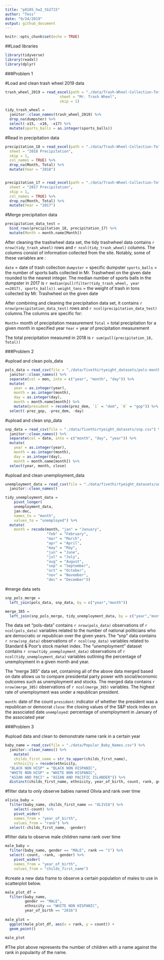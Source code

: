 ```yaml
---
title: "p8105_hw2_tb2715"
author: "Tess"
date: "9/24/2019"
output: github_document
---
```


```r
knitr::opts_chunk$set(echo = TRUE)
```

##Load libraries
```r
library(tidyverse)
library(readxl)
library(dplyr)
```

###Problem 1

#Load and clean trash wheel 2019 data
```r
trash_wheel_2019 = read_excel(path = "./data/Trash-Wheel-Collection-Totals-8-6-19.xlsx", 
                         sheet = "Mr. Trash Wheel",
                         skip = 1)

tidy_trash_wheel =
  janitor::clean_names(trash_wheel_2019) %>%
  drop_na(dumpster) %>%
  select(-x15, -x16, -x17) %>%
  mutate(sports_balls = as.integer(sports_balls)) 

```

#Read in precipitation data
```r
precipitation_18 = read_excel(path = "./data/Trash-Wheel-Collection-Totals-8-6-19.xlsx", 
  sheet = "2018 Precipitation", 
  skip = 1,
  col_names = TRUE) %>%
  drop_na(Month, Total) %>%
  mutate(Year = "2018")


precipitation_17 = read_excel(path = "./data/Trash-Wheel-Collection-Totals-8-6-19.xlsx", 
  sheet = "2017 Precipitation", 
  skip = 1,
  col_names = TRUE) %>%
  drop_na(Month, Total) %>%
  mutate(Year = "2017")
```

#Merge precipitation data
```r
precipitation_data_test = 
  bind_rows(precipitation_18, precipitation_17) %>%
  mutate(Month = month.name[Month])
```

After cleaning the trashwheel data set, the tidy trashwheel data contains `r nrow(tidy_trash_wheel)` rows and `r ncol(tidy_trash_wheel)` columns. The columns consist of information collected from the site. Notably, some of these variables are :

`date` = date of trash collection
`dumpster` = specific dumpster
`sports_balls` = the number of sports balls collected in Mr. Trashwheel on the given date rounded to the nearest integer. The median number of sports balls in the dumpster in 2017 is `r median(pull(filter(tidy_trash_wheel, year ==2017), sports_balls))`.
`weight_tons` = the weight of trash in tons collected by Mr. Trashwheel on the given date 

After combining and cleaning the precipitation data set, it contains `r nrow(precipitation_data_test)` rows and `r ncol(precipitation_data_test)` columns.The columns are specific for:

`Month`= month of precipitation measurement
`Total` = total precipitation for a given month in specified year
`Year` = year of precipitation measurement

The total precipitation measured in 2018 is `r sum(pull(precipitation_18, Total))`


###Problem 2

#upload and clean pols_data
```r
pols_data = read_csv(file = "./data/fivethirtyeight_datasets/pols-month.csv") %>%
  janitor::clean_names() %>% 
  separate(col = mon, into = c("year", "month", "day")) %>%
  mutate(
    year = as.integer(year), 
    month = as.integer(month), 
    day = as.integer(day),
    month = month.name[month]) %>%
    mutate(president = recode(prez_dem, `1` = "dem", `0` = "gop")) %>%
  select(-prez_gop, -prez_dem, -day)
```

#upload and clean snp_data
```r
snp_data = read_csv(file = "./data/fivethirtyeight_datasets/snp.csv") %>%
  janitor::clean_names() %>% 
  separate(col = date, into = c("month", "day", "year")) %>%
  mutate(
    year = as.integer(year), 
    month = as.integer(month), 
    day = as.integer(day),
    month = month.name[month]) %>%
  select(year, month, close)
```


#upload and clean unemployment_data
```r
unemployment_data = read_csv(file = "./data/fivethirtyeight_datasets/unemployment.csv") %>%
  janitor::clean_names() 

tidy_unemployment_data =
    pivot_longer(
    unemployment_data, 
    jan:dec, 
    names_to = "month", 
    values_to = "unemployed") %>%
  mutate(
    month = recode(month, "jan" = "January", 
                   "feb" = "February", 
                   "mar" = "March", 
                   "apr" = "April", 
                   "may" = "May", 
                   "jun" = "June", 
                   "jul" = "July", 
                   "aug" = "August", 
                   "sep" = "September", 
                   "oct" = "October", 
                   "nov" = "November", 
                   "dec" = "December")) 
```

#merge data sets
```r
snp_pols_merge = 
  left_join(pols_data, snp_data, by = c("year","month"))

merge_385 = 
  left_join(snp_pols_merge, tidy_unemployment_data, by = c("year","month"))
```

The data set “pols-data” contains `r nrow(pols_data)` observations of `r ncol(pols_data)` variables related to the number of national politicians who are democratic or republican over the given years. The “snp” data contains `r nrow(snp_data)` observations of `r ncol(snp_data)` variables related to Standard & Poor’s stock market index. The “unemployment” dataset contains `r nrow(tidy_unemployment_data)` observations of `r ncol(tidy_unemployment_data)` variables outlining the percentage of unemployment in a given month and year.

The "merge 385" data set, containing all of the above data merged based on date allows us to compare presidental party power with social/economic outcomes such as unemployment and stocks. The merged data contains `r nrow(merge_385)` observations of `r ncol(merge_385)` variables. The highest rate of unemployment was under a republican president. 

`month`: date of the count
`president`: indicator of whether the president was a republican or democrat 
`close`: the closing values of the S&P stock index on the associated date
`unemployed`: percentage of unemployment in January of the associated year

###Problem 3

#upload data and clean to demonstrate name rank in a certain year
```r
baby_name = read_csv(file = "./data/Popular_Baby_Names.csv") %>%
  janitor::clean_names() %>%
    mutate(
    childs_first_name = str_to_upper(childs_first_name),
    ethnicity = recode(ethnicity,
  "BLACK NON HISP" = "BLACK NON HISPANIC", 
  "WHITE NON HISP" = "WHITE NON HISPANIC", 
  "ASIAN AND PACI" = "ASIAN AND PACIFIC ISLANDER")) %>%
  distinct(childs_first_name, ethnicity, year_of_birth, count, rank, gender) 
```

#filter data to only observe babies named Olivia and rank over time
```r
olivia_baby =
  filter(baby_name, childs_first_name == "OLIVIA") %>%
    select(-count) %>%
    pivot_wider(
    names_from = "year_of_birth", 
    values_from = "rank") %>%
  select(-childs_first_name, -gender)
```

#filter data to observe male children name rank over time
```r
male_baby = 
  filter(baby_name, gender == "MALE", rank == "1") %>%
  select(-count, -rank, -gender) %>%
    pivot_wider(
    names_from = "year_of_birth", 
    values_from = "childs_first_name") 
```

#create a new data frame to observe a certain population of males to use in scatterplot below. 
```r
male_plot_df = 
  filter(baby_name, 
         gender == "MALE", 
         ethnicity == "WHITE NON HISPANIC", 
         year_of_birth == "2016")
  
male_plot = 
  ggplot(male_plot_df, aes(x = rank, y = count)) +
  geom_point()
 
male_plot
```

#The plot above represents the number of children with a name against the rank in popularity of the name.
